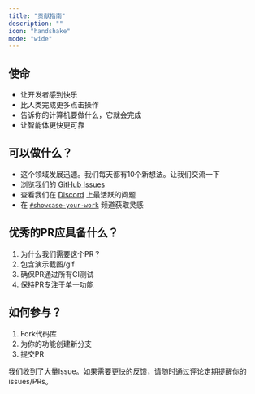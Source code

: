 ```yaml
---
title: "贡献指南"
description: ""
icon: "handshake"
mode: "wide"
---
```


## 使命

- 让开发者感到快乐
- 比人类完成更多点击操作
- 告诉你的计算机要做什么，它就会完成
- 让智能体更快更可靠

## 可以做什么？

- 这个领域发展迅速。我们每天都有10个新想法。让我们交流一下
- 浏览我们的 [GitHub Issues](https://github.com/browser-use/browser-use/issues)
- 查看我们在 [Discord](https://discord.gg/zXJJHtJf3k) 上最活跃的问题
- 在 [`#showcase-your-work`](https://discord.com/channels/1303749220842340412/1305549200678850642) 频道获取灵感

## 优秀的PR应具备什么？

1. 为什么我们需要这个PR？
2. 包含演示截图/gif
3. 确保PR通过所有CI测试
4. 保持PR专注于单一功能

## 如何参与？

1. Fork代码库
2. 为你的功能创建新分支
3. 提交PR

我们收到了大量Issue。如果需要更快的反馈，请随时通过评论定期提醒你的issues/PRs。